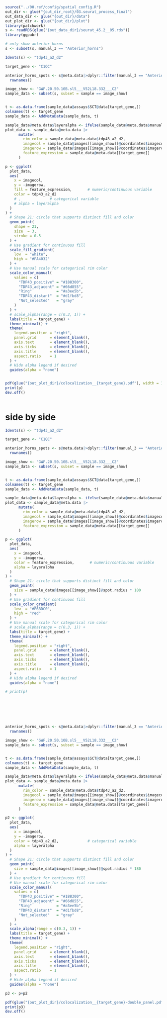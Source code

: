 
```r
source("../00.ref/config/spatial_config.R")
out_dir <- glue("{out_dir_root}/03.seurat_process_final")
out_data_dir <- glue("{out_dir}/data")
out_plot_dir <- glue("{out_dir}/plot")
library(patchwork)
s <- readRDS(glue("{out_data_dir}/seurat_45.2__05.rds"))
library(ggpubr)

```


```r
# only show anterior horns 
s <- subset(s, manual_3 == "Anterior_horns")

Idents(s) <- "tdp43_a2_d2"

target_gene <- "C1QC"

anterior_horns_spots <- s@meta.data|>dplyr::filter(manual_3 == "Anterior_horns")|>
  rownames()

image_show <- "GWF.20.50.10B.sl5___V52L18.332___C2"
sample_data <- subset(s, subset = sample == image_show)


t <- as.data.frame(sample_data@assays$SCT@data[target_gene,])
colnames(t) <- target_gene
sample_data <- AddMetaData(sample_data, t)

sample_data@meta.data$layeralpha <- ifelse(sample_data@meta.data$manual_3 == "Anterior_horns", 1, 0.4)
plot_data <- sample_data@meta.data |>
      mutate(
        rim_color = sample_data@meta.data$tdp43_a2_d2,
        imagecol = sample_data@images[[image_show]]@coordinates$imagecol,
        imagerow = sample_data@images[[image_show]]@coordinates$imagerow,
        feature_expression = sample_data@meta.data[[target_gene]]
      )

p <- ggplot(
  plot_data, 
  aes(
    x = imagecol,
    y = -imagerow,
    fill = feature_expression,       # numeric/continuous variable
    color = tdp43_a2_d2
    # ,             # categorical variable
    # alpha = layeralpha
  )
) +
  # Shape 21: circle that supports distinct fill and color
  geom_point(
    shape = 21,
    size  = 3,
    stroke = 0.5
  ) +
  # Use gradient for continuous fill
  scale_fill_gradient(
    low  = "white",
    high = "#FA4032"
  ) +
  # Use manual scale for categorical rim color
  scale_color_manual(
    values = c(
      "TDP43_positive" = "#188300",
      "TDP43_adjacent" = "#66d855",
      "Ring"           = "#a3ee5b",
      "TDP43_distant"  = "#d1fbd8",
      "Not_selected"   = "gray"
    )
  ) +
  # scale_alpha(range = c(0.3, 1)) +
  labs(title = target_gene) +
  theme_minimal() +
  theme(
    legend.position = "right",
    panel.grid      = element_blank(),
    axis.text       = element_blank(),
    axis.ticks      = element_blank(),
    axis.title      = element_blank(),
    aspect.ratio    = 1 
  ) +
  # Hide alpha legend if desired
  guides(alpha = "none")


pdf(glue("{out_plot_dir}/colocalization__{target_gene}.pdf"), width = 10, height = 10)
print(p)
dev.off()
  

```






# side by side 
```r
Idents(s) <- "tdp43_a2_d2"

target_gene <- "C1QC"

anterior_horns_spots <- s@meta.data|>dplyr::filter(manual_3 == "Anterior_horns")|>
  rownames()

image_show <- "GWF.20.50.10B.sl5___V52L18.332___C2"
sample_data <- subset(s, subset = sample == image_show)


t <- as.data.frame(sample_data@assays$SCT@data[target_gene,])
colnames(t) <- target_gene
sample_data <- AddMetaData(sample_data, t)

sample_data@meta.data$layeralpha <- ifelse(sample_data@meta.data$manual_3 == "Anterior_horns", 1, 0.4)
plot_data <- sample_data@meta.data |>
      mutate(
        rim_color = sample_data@meta.data$tdp43_a2_d2,
        imagecol = sample_data@images[[image_show]]@coordinates$imagecol,
        imagerow = sample_data@images[[image_show]]@coordinates$imagerow,
        feature_expression = sample_data@meta.data[[target_gene]]
      )

p <- ggplot(
  plot_data, 
  aes(
    x = imagecol,
    y = -imagerow,
    color = feature_expression,       # numeric/continuous variable
    alpha = layeralpha
  )
) +
  # Shape 21: circle that supports distinct fill and color
  geom_point(
    size = sample_data@images[[image_show]]@spot.radius * 180
  ) +
  # Use gradient for continuous fill
  scale_color_gradient(
    low  = "#F6BDC0",
    high = "red"
  ) +
  # Use manual scale for categorical rim color
  # scale_alpha(range = c(0.3, 1)) +
  labs(title = target_gene) +
  theme_minimal() +
  theme(
    legend.position = "right",
    panel.grid      = element_blank(),
    axis.text       = element_blank(),
    axis.ticks      = element_blank(),
    axis.title      = element_blank(),
    aspect.ratio    = 1 
  ) +
  # Hide alpha legend if desired
  guides(alpha = "none")

# print(p)







anterior_horns_spots <- s@meta.data|>dplyr::filter(manual_3 == "Anterior_horns")|>
  rownames()

image_show <- "GWF.20.50.10B.sl5___V52L18.332___C2"
sample_data <- subset(s, subset = sample == image_show)


t <- as.data.frame(sample_data@assays$SCT@data[target_gene,])
colnames(t) <- target_gene
sample_data <- AddMetaData(sample_data, t)

sample_data@meta.data$layeralpha <- ifelse(sample_data@meta.data$manual_3 == "Anterior_horns", 1, 0.4)
plot_data <- sample_data@meta.data |>
      mutate(
        rim_color = sample_data@meta.data$tdp43_a2_d2,
        imagecol = sample_data@images[[image_show]]@coordinates$imagecol,
        imagerow = sample_data@images[[image_show]]@coordinates$imagerow,
        feature_expression = sample_data@meta.data[[target_gene]]
      )

p2 <- ggplot(
  plot_data, 
  aes(
    x = imagecol,
    y = -imagerow,
    color = tdp43_a2_d2,             # categorical variable
    alpha = layeralpha
  )
) +
  # Shape 21: circle that supports distinct fill and color
  geom_point(
    size = sample_data@images[[image_show]]@spot.radius * 180
  ) +
  # Use gradient for continuous fill
  # Use manual scale for categorical rim color
  scale_color_manual(
    values = c(
      "TDP43_positive" = "#188300",
      "TDP43_adjacent" = "#66d855",
      "Ring"           = "#a3ee5b",
      "TDP43_distant"  = "#d1fbd8",
      "Not_selected"   = "gray"
    )
  ) +
  scale_alpha(range = c(0.3, 1)) +
  labs(title = target_gene) +
  theme_minimal() +
  theme(
    legend.position = "right",
    panel.grid      = element_blank(),
    axis.text       = element_blank(),
    axis.ticks      = element_blank(),
    axis.title      = element_blank(),
    aspect.ratio    = 1 
  ) +
  # Hide alpha legend if desired
  guides(alpha = "none")

p3 <- p+p2

pdf(glue("{out_plot_dir}/colocalization__{target_gene}-double_panel.pdf"), width = 15, height = 8)
print(p3)
dev.off()
  
```



